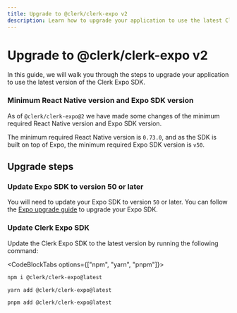 ```yaml
---
title: Upgrade to @clerk/clerk-expo v2
description: Learn how to upgrade your application to use the latest Clerk Expo SDK
---
```


# Upgrade to @clerk/clerk-expo v2

In this guide, we will walk you through the steps to upgrade your application to use the latest version of the Clerk Expo SDK.

### Minimum React Native version and Expo SDK version

As of `@clerk/clerk-expo@2` we have made some changes of the minimum required React Native version and Expo SDK version.

The minimum required React Native version is `0.73.0`, and as the SDK is built on top of Expo, the minimum required Expo SDK version is `v50`.

## Upgrade steps

<Steps>

### Update Expo SDK to version 50 or later

You will need to update your Expo SDK to version `50` or later. You can follow the [Expo upgrade guide](https://docs.expo.dev/workflow/upgrading-expo-sdk-walkthrough/) to upgrade your Expo SDK.

### Update Clerk Expo SDK

Update the Clerk Expo SDK to the latest version by running the following command:

<CodeBlockTabs options={["npm", "yarn", "pnpm"]}>
```bash {{ filename: "terminal" }}
npm i @clerk/clerk-expo@latest
```

```bash {{ filename: "terminal" }}
yarn add @clerk/clerk-expo@latest
```

```bash {{ filename: "terminal" }}
pnpm add @clerk/clerk-expo@latest
```
</CodeBlockTabs>

</Steps>
